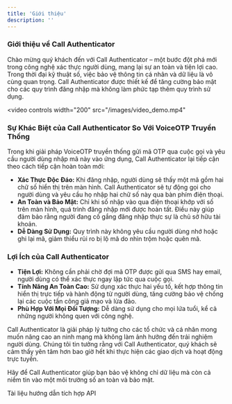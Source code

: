```yaml
---
title: 'Giới thiệu'
description: ''
---
```


### Giới thiệu về Call Authenticator

Chào mừng quý khách đến với Call Authenticator – một bước đột phá mới trong công nghệ xác thực người dùng, mang lại sự an toàn và tiện lợi cao. Trong thời đại kỹ thuật số, việc bảo vệ thông tin cá nhân và dữ liệu là vô cùng quan trọng. Call Authenticator được thiết kế để tăng cường bảo mật cho các quy trình đăng nhập mà không làm phức tạp thêm quy trình sử dụng.

<video
  controls
  width="200"
  src="/images/video_demo.mp4"
></video>

### Sự Khác Biệt của Call Authenticator So Với VoiceOTP Truyền Thống

Trong khi giải pháp VoiceOTP truyền thống gửi mã OTP qua cuộc gọi và yêu cầu người dùng nhập mã này vào ứng dụng, Call Authenticator lại tiếp cận theo cách tiếp cận hoàn toàn mới:
- **Xác Thực Độc Đáo:** Khi đăng nhập, người dùng sẽ thấy một mã gồm hai chữ số hiển thị trên màn hình. Call Authenticator sẽ tự động gọi cho người dùng và yêu cầu họ nhập hai chữ số này qua bàn phím điện thoại.
- **An Toàn và Bảo Mật:** Chỉ khi số nhập vào qua điện thoại khớp với số trên màn hình, quá trình đăng nhập mới được hoàn tất. Điều này giúp đảm bảo rằng người đang cố gắng đăng nhập thực sự là chủ sở hữu tài khoản.
- **Dễ Dàng Sử Dụng:** Quy trình này không yêu cầu người dùng nhớ hoặc ghi lại mã, giảm thiểu rủi ro bị lộ mã do nhìn trộm hoặc quên mã.

### Lợi Ích của Call Authenticator

- **Tiện Lợi:** Không cần phải chờ đợi mã OTP được gửi qua SMS hay email, người dùng có thể xác thực ngay lập tức qua cuộc gọi.
- **Tính Năng An Toàn Cao:** Sử dụng xác thực hai yếu tố, kết hợp thông tin hiển thị trực tiếp và hành động từ người dùng, tăng cường bảo vệ chống lại các cuộc tấn công giả mạo và lừa đảo.
- **Phù Hợp Với Mọi Đối Tượng:** Dễ dàng sử dụng cho mọi lứa tuổi, kể cả những người không quen với công nghệ.

Call Authenticator là giải pháp lý tưởng cho các tổ chức và cá nhân mong muốn nâng cao an ninh mạng mà không làm ảnh hưởng đến trải nghiệm người dùng. Chúng tôi tin tưởng rằng với Call Authenticator, quý khách sẽ cảm thấy yên tâm hơn bao giờ hết khi thực hiện các giao dịch và hoạt động trực tuyến.

Hãy để Call Authenticator giúp bạn bảo vệ không chỉ dữ liệu mà còn cả niềm tin vào một môi trường số an toàn và bảo mật.

<CardGroup cols={2}>
  <Card
    title="Tích hợp API"
    icon="code"
    href="/call-authenticator/api-integration"
  >
    Tài liệu hướng dẫn tích hợp API
  </Card>
</CardGroup>
